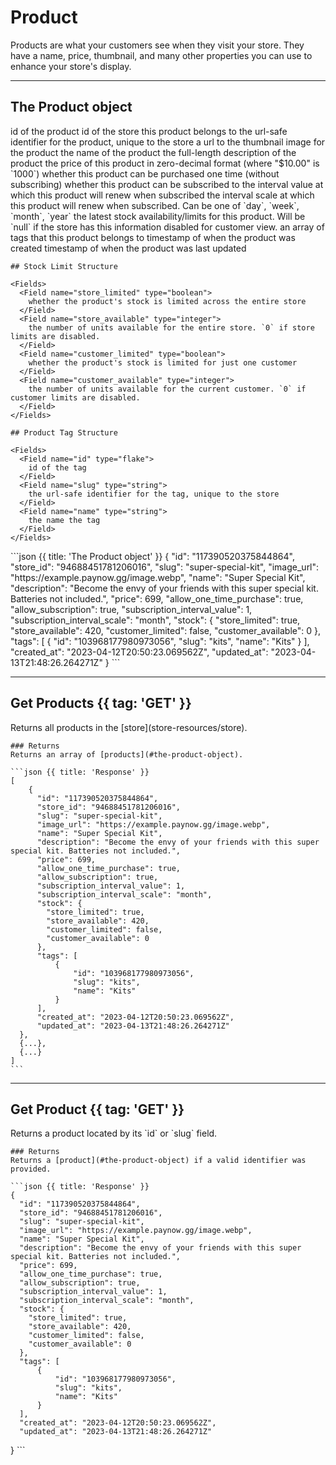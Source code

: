 # Product

<Row>
  <Col>
    Products are what your customers see when they visit your store.
    They have a name, price, thumbnail, and many other properties you can use to enhance your store's display.
  </Col>
  <Col sticky>
    <Endpoints>
        <Endpoint method="GET" href="#get-products" url="/store/products" />
        <Endpoint method="GET" href="#get-product" url="/store/products/{product.id}" />
        <Endpoint method="GET" href="#get-product" url="/store/products/{product.slug}" />
    </Endpoints>
  </Col>
</Row>

---

## The Product object

<Row>
  <Col>
    <Fields>
      <Field name="id" type="flake">
        id of the product
      </Field>
      <Field name="store_id" type="flake">
        id of the store this product belongs to
      </Field>
      <Field name="slug" type="string">
        the url-safe identifier for the product, unique to the store
      </Field>
      <Field name="image_url" type="string" nullable>
        a url to the thumbnail image for the product
      </Field>
      <Field name="name" type="string">
        the name of the product
      </Field>
      <Field name="description" type="string">
        the full-length description of the product
      </Field>
      <Field name="price" type="integer">
        the price of this product in zero-decimal format (where "$10.00" is `1000`)
      </Field>
      <Field name="allow_one_time_purchase" type="boolean">
        whether this product can be purchased one time (without subscribing)
      </Field>
      <Field name="allow_subscription" type="boolean">
        whether this product can be subscribed to
      </Field>
      <Field name="subscription_interval_value" type="integer">
        the interval value at which this product will renew when subscribed
      </Field>
      <Field name="subscription_interval_scale" type="enum">
        the interval scale at which this product will renew when subscribed.
        Can be one of `day`, `week`, `month`, `year`
      </Field>
      <Field name="stock" type="stock limit" typeHref="#stock-limit-structure" nullable>
        the latest stock availability/limits for this product.
        Will be `null` if the store has this information disabled for customer view.
      </Field>
      <Field name="tags" type="product tag" typeHref="#product-tag-structure">
        an array of tags that this product belongs to
      </Field>
      <Field name="created_at" type="timestamp">
        timestamp of when the product was created
      </Field>
      <Field name="updated_at" type="timestamp" nullable>
        timestamp of when the product was last updated
      </Field>
    </Fields>

    ## Stock Limit Structure

    <Fields>
      <Field name="store_limited" type="boolean">
        whether the product's stock is limited across the entire store
      </Field>
      <Field name="store_available" type="integer">
        the number of units available for the entire store. `0` if store limits are disabled.
      </Field>
      <Field name="customer_limited" type="boolean">
        whether the product's stock is limited for just one customer
      </Field>
      <Field name="customer_available" type="integer">
        the number of units available for the current customer. `0` if customer limits are disabled.
      </Field>
    </Fields>

    ## Product Tag Structure

    <Fields>
      <Field name="id" type="flake">
        id of the tag
      </Field>
      <Field name="slug" type="string">
        the url-safe identifier for the tag, unique to the store
      </Field>
      <Field name="name" type="string">
        the name the tag
      </Field>
    </Fields>
  </Col>
  <Col sticky>
    ```json {{ title: 'The Product object' }}
    {
        "id": "117390520375844864",
        "store_id": "94688451781206016",
        "slug": "super-special-kit",
        "image_url": "https://example.paynow.gg/image.webp",
        "name": "Super Special Kit",
        "description": "Become the envy of your friends with this super special kit. Batteries not included.",
        "price": 699,
        "allow_one_time_purchase": true,
        "allow_subscription": true,
        "subscription_interval_value": 1,
        "subscription_interval_scale": "month",
        "stock": {
          "store_limited": true,
          "store_available": 420,
          "customer_limited": false,
          "customer_available": 0
        },
        "tags": [
            {
                "id": "103968177980973056",
                "slug": "kits",
                "name": "Kits"
            }
        ],
        "created_at": "2023-04-12T20:50:23.069562Z",
        "updated_at": "2023-04-13T21:48:26.264271Z"
    }
    ```
  </Col>
</Row>

---

## Get Products {{ tag: 'GET' }}

<Row>
  <Col>
    Returns all products in the [store](store-resources/store).

    ### Returns
    Returns an array of [products](#the-product-object).

  </Col>
  <Col sticky>
    <Endpoints request>
        <Endpoint method="GET" url="/store/products" />
    </Endpoints>

    ```json {{ title: 'Response' }}
    [
        {
          "id": "117390520375844864",
          "store_id": "94688451781206016",
          "slug": "super-special-kit",
          "image_url": "https://example.paynow.gg/image.webp",
          "name": "Super Special Kit",
          "description": "Become the envy of your friends with this super special kit. Batteries not included.",
          "price": 699,
          "allow_one_time_purchase": true,
          "allow_subscription": true,
          "subscription_interval_value": 1,
          "subscription_interval_scale": "month",
          "stock": {
            "store_limited": true,
            "store_available": 420,
            "customer_limited": false,
            "customer_available": 0
          },
          "tags": [
              {
                  "id": "103968177980973056",
                  "slug": "kits",
                  "name": "Kits"
              }
          ],
          "created_at": "2023-04-12T20:50:23.069562Z",
          "updated_at": "2023-04-13T21:48:26.264271Z"
      },
      {...},
      {...}
    ]
    ```
  </Col>
</Row>

---

## Get Product {{ tag: 'GET' }}

<Row>
  <Col>
    Returns a product located by its `id` or `slug` field.

    ### Returns
    Returns a [product](#the-product-object) if a valid identifier was provided.

  </Col>
  <Col sticky>
    <Endpoints request>
        <Endpoint method="GET" url="/store/products/{product.id}" />
        <Endpoint method="GET" url="/store/products/{product.slug}" />
    </Endpoints>

    ```json {{ title: 'Response' }}
    {
      "id": "117390520375844864",
      "store_id": "94688451781206016",
      "slug": "super-special-kit",
      "image_url": "https://example.paynow.gg/image.webp",
      "name": "Super Special Kit",
      "description": "Become the envy of your friends with this super special kit. Batteries not included.",
      "price": 699,
      "allow_one_time_purchase": true,
      "allow_subscription": true,
      "subscription_interval_value": 1,
      "subscription_interval_scale": "month",
      "stock": {
        "store_limited": true,
        "store_available": 420,
        "customer_limited": false,
        "customer_available": 0
      },
      "tags": [
          {
              "id": "103968177980973056",
              "slug": "kits",
              "name": "Kits"
          }
      ],
      "created_at": "2023-04-12T20:50:23.069562Z",
      "updated_at": "2023-04-13T21:48:26.264271Z"
  }
    ```
  </Col>
</Row>
